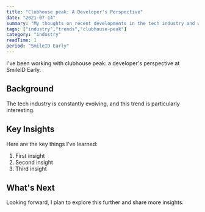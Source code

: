 ```yaml
---
title: "Clubhouse peak: A Developer's Perspective"
date: "2021-07-14"
summary: "My thoughts on recent developments in the tech industry and what they mean for developers."
tags: ["industry","trends","clubhouse-peak"]
category: "industry"
readTime: 1
period: "SmileID Early"
---
```


I've been working with clubhouse peak: a developer's perspective at SmileID Early.

## Background

The tech industry is constantly evolving, and this trend is particularly interesting.

## Key Insights

Here are the key things I've learned:

1. First insight
2. Second insight
3. Third insight

## What's Next

Looking forward, I plan to explore this further and share more insights.

